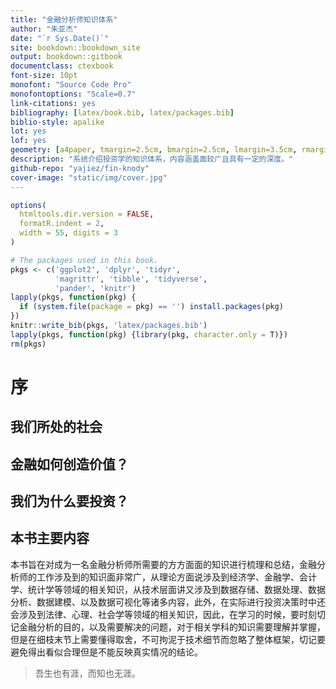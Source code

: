 ```yaml
---
title: "金融分析师知识体系"
author: "朱亚杰"
date: "`r Sys.Date()`"
site: bookdown::bookdown_site
output: bookdown::gitbook
documentclass: ctexbook
font-size: 10pt
monofont: "Source Code Pro"
monofontoptions: "Scale=0.7"
link-citations: yes
bibliography: [latex/book.bib, latex/packages.bib]
biblio-style: apalike
lot: yes
lof: yes
geometry: [a4paper, tmargin=2.5cm, bmargin=2.5cm, lmargin=3.5cm, rmargin=2.5cm]
description: "系统介绍投资学的知识体系，内容涵盖面较广且具有一定的深度。"
github-repo: "yajiez/fin-knody"
cover-image: "static/img/cover.jpg"
---
```


```r
options(
  htmltools.dir.version = FALSE, 
  formatR.indent = 2, 
  width = 55, digits = 3
)

# The packages used in this book.
pkgs <- c('ggplot2', 'dplyr', 'tidyr', 
          'magrittr', 'tibble', 'tidyverse', 
          'pander', 'knitr')
lapply(pkgs, function(pkg) {
  if (system.file(package = pkg) == '') install.packages(pkg)
})
knitr::write_bib(pkgs, 'latex/packages.bib')
lapply(pkgs, function(pkg) {library(pkg, character.only = T)})
rm(pkgs)
```


# 序 {#preface .unnumbered}

## 我们所处的社会 {#our-society .unnumbered}

## 金融如何创造价值？{#how-finance-create-value .unnumbered}

## 我们为什么要投资？{#why-we-need-investment .unnumbered}

## 本书主要内容 {#main-content-of-this-book .unnumbered}

本书旨在对成为一名金融分析师所需要的方方面面的知识进行梳理和总结，金融分析师的工作涉及到的知识面非常广，从理论方面说涉及到经济学、金融学、会计学、统计学等领域的相关知识，从技术层面讲又涉及到数据存储、数据处理、数据分析、数据建模、以及数据可视化等诸多内容，此外，在实际进行投资决策时中还会涉及到法律、心理、社会学等领域的相关知识，因此，在学习的时候，要时刻切记金融分析的目的，以及需要解决的问题，对于相关学科的知识需要理解并掌握，但是在细枝末节上需要懂得取舍，不可拘泥于技术细节而忽略了整体框架，切记要避免得出看似合理但是不能反映真实情况的结论。

> 吾生也有涯，而知也无涯。
